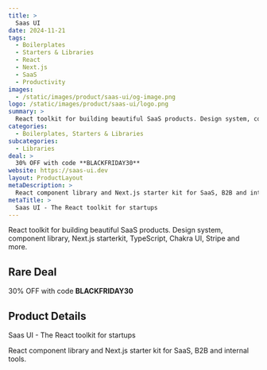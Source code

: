 ```yaml
---
title: >
  Saas UI
date: 2024-11-21
tags:
  - Boilerplates
  - Starters & Libraries
  - React
  - Next.js
  - SaaS
  - Productivity
images:
  - /static/images/product/saas-ui/og-image.png
logo: /static/images/product/saas-ui/logo.png
summary: >
  React toolkit for building beautiful SaaS products. Design system, component library, Next.js starterkit, TypeScript, Chakra UI, Stripe and more.
categories:
  - Boilerplates, Starters & Libraries
subcategories:
  - Libraries
deal: >
  30% OFF with code **BLACKFRIDAY30**
website: https://saas-ui.dev
layout: ProductLayout
metaDescription: >
  React component library and Next.js starter kit for SaaS, B2B and internal tools.
metaTitle: >
  Saas UI - The React toolkit for startups
---
```

React toolkit for building beautiful SaaS products. Design system, component library, Next.js starterkit, TypeScript, Chakra UI, Stripe and more.

## Rare Deal

30% OFF with code **BLACKFRIDAY30**

## Product Details
Saas UI - The React toolkit for startups

React component library and Next.js starter kit for SaaS, B2B and internal tools.
